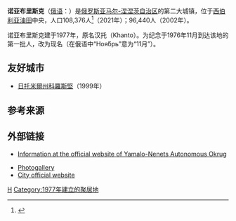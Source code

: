 '''诺亚布里斯克'''（[[俄语|俄语]]：'''{{lang|ru|Ноя́брьск}}'''）是[[俄罗斯|俄罗斯]][[亚马尔-涅涅茨自治区|亚马尔-涅涅茨自治区]]的第二大城镇，位于[[西伯利亚|西伯利亚]][[油田|油田]]中央，人口108,376人<ref>{{cite web|title= Численность постоянного населения Российской Федерации по муниципальным образованиям на 1 января 2021 года |url=https://rosstat.gov.ru/storage/mediabank/MZmdFJyI/chisl_%D0%9C%D0%9E_Site_01-01-2021.xlsx||archiveurl=https://web.archive.org/web/20210502131349/https://rosstat.gov.ru/storage/mediabank/MZmdFJyI/chisl_%D0%9C%D0%9E_Site_01-01-2021.xlsx|archivedate=2021-05-02}}</ref>（2021年）；96,440人（2002年）。

诺亚布里斯克建于1977年，原名汉托（Khanto）。为纪念于1976年11月到达该地的第一批人，改为现名（在俄语中“Ноя́брь”意为“11月”）。

== 友好城市 ==
* {{UKR}}[[日托米爾州|日托米爾州]][[科羅斯堅|科羅斯堅]]（1999年）

==参考来源==
{{reflist}}

==外部链接==
{{Wikivoyage|諾亞布爾斯克}}
*{{en icon}} [http://www.adm.yanao.ru/128/ Information at the official website of Yamalo-Nenets Autonomous Okrug]{{Wayback|url=http://www.adm.yanao.ru/128/ |date=20070705181514 }}
*[https://web.archive.org/web/20080317070247/http://www.noyabrsk.ur.ru/foto/album01 Photogallery]
*[https://web.archive.org/web/20080317063520/http://www.noyabrsk.ur.ru/ City official website]

{{Russia-geo-stub}}
{{亞馬爾-涅涅茨自治區城市}}
[[Category:亚马尔-涅涅茨自治区城市|Н]]
[[Category:1977年建立的聚居地|Category:1977年建立的聚居地]]